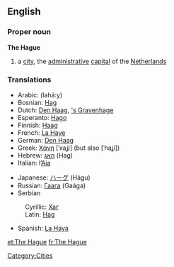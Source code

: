 ==English==
{{wikipedia}}
===Proper noun===
'''The Hague'''

# a [[city]], the [[administrative]] [[capital]] of the [[The Netherlands|Netherlands]]

===Translations===
{{top}}
*Arabic: {{ARchar|[[لاهاي]]}} (lahá:y) {{m}}
*Bosnian: [[Hag#Bosnian|Hag]] {{m}}
*Dutch: [[Den Haag]], [['s Gravenhage]]
*Esperanto: [[Hago]]
*Finnish: [[Haag]]
*French: [[La Haye]] {{f}}
*German: [[Den Haag]] {{m}}
*Greek: [[Χάγη]] [ˈxaʝi] (but also [ˈhaʝi]) {{f}}
*Hebrew: [[האג]] (Hag)
*Italian: l’[[Aia]] {{f}}
{{mid}}
*Japanese: [[ハーグ]] (Hāgu)
*Russian: [[Гаага]] (Gaága) {{f}}
*Serbian
:Cyrillic: [[Хаг#Serbian|Хаг]] {{m}}
:Latin: [[Hag#Serbian|Hag]] {{m}}
*Spanish: [[La Haya]] {{f}}
{{bottom}}

[[Category:Cities]]

[[et:The Hague]]
[[fr:The Hague]]